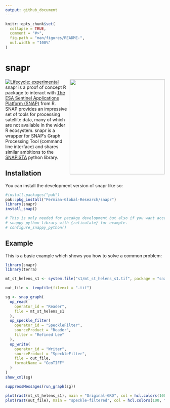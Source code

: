 ```yaml
---
output: github_document
---
```


<!-- README.md is generated from README.Rmd. Please edit that file -->

```r
knitr::opts_chunk$set(
  collapse = TRUE,
  comment = "#>",
  fig.path = "man/figures/README-",
  out.width = "100%"
)
```

# snapr

<img src="man/figures/snapr-hex.png"  align="right" height="300" style="float:right; height:300px;">


<!-- badges: start -->
[![Lifecycle: experimental](https://img.shields.io/badge/lifecycle-experimental-orange.svg)](https://lifecycle.r-lib.org/articles/stages.html#experimental)
<!-- badges: end -->
snapr is a proof of concept R package to interact with [The ESA Sentinel
Applications Platform (SNAP)](https://step.esa.int/main/toolboxes/snap/)
from R. SNAP provides an impressive set of tools for processing
satellite data, many of which are not available in the wider R
ecosystem. snapr is a wrapper for SNAP’s Graph Processing Tool (command line
interface) and shares similar ambitions to the
[SNAPISTA](https://github.com/snap-contrib/snapista) python library.


## Installation


You can install the development version of snapr like so:

``` r
#install.packages("pak")
pak::pkg_install("Permian-Global-Research/snapr")
library(snapr)
install_snap()

# This is only needed for pacakge development but also if you want access to the 
# snappy python library with {reticulate} for example.
# configure_snappy_python() 


```

## Example

This is a basic example which shows you how to solve a common problem:

```r
library(snapr)
library(terra)

mt_st_helens_s1 <- system.file("s1/mt_st_helens_s1.tif", package = "snapr")

out_file <- tempfile(fileext = ".tif")

sg <- snap_graph(
  op_read(
    operator_id = "Reader",
    file = mt_st_helens_s1
  ),
  op_speckle_filter(
    operator_id = "SpeckleFilter",
    sourceProduct = "Reader",
    filter = "Refined Lee"
  ),
  op_write(
    operator_id = "Writer",
    sourceProduct = "SpeckleFilter",
    file = out_file,
    formatName = "GeoTIFF"
  )
)
show_xml(sg)

suppressMessages(run_graph(sg))

plot(rast(mt_st_helens_s1), main = "Original-GRD", col = hcl.colors(100, "batlow"))
plot(rast(out_file), main = "speckle-filtered", col = hcl.colors(100, "batlow"))
```

